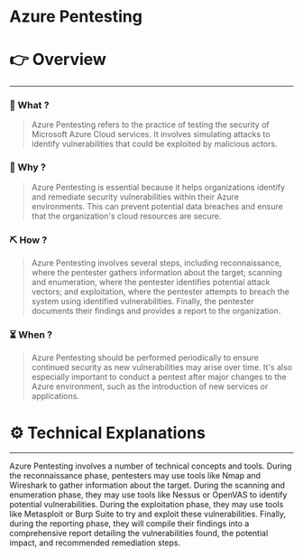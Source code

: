 # Azure Pentesting


# 👉 Overview

---

### 👀 What ?

> Azure Pentesting refers to the practice of testing the security of Microsoft Azure Cloud services. It involves simulating attacks to identify vulnerabilities that could be exploited by malicious actors.
> 

### 🧐 Why ?

> Azure Pentesting is essential because it helps organizations identify and remediate security vulnerabilities within their Azure environments. This can prevent potential data breaches and ensure that the organization's cloud resources are secure.
> 

### ⛏️ How ?

> Azure Pentesting involves several steps, including reconnaissance, where the pentester gathers information about the target; scanning and enumeration, where the pentester identifies potential attack vectors; and exploitation, where the pentester attempts to breach the system using identified vulnerabilities. Finally, the pentester documents their findings and provides a report to the organization.
> 

### ⏳ When ?

> Azure Pentesting should be performed periodically to ensure continued security as new vulnerabilities may arise over time. It's also especially important to conduct a pentest after major changes to the Azure environment, such as the introduction of new services or applications.
> 

# ⚙️ Technical Explanations

---

Azure Pentesting involves a number of technical concepts and tools. During the reconnaissance phase, pentesters may use tools like Nmap and Wireshark to gather information about the target. During the scanning and enumeration phase, they may use tools like Nessus or OpenVAS to identify potential vulnerabilities. During the exploitation phase, they may use tools like Metasploit or Burp Suite to try and exploit these vulnerabilities. Finally, during the reporting phase, they will compile their findings into a comprehensive report detailing the vulnerabilities found, the potential impact, and recommended remediation steps.
